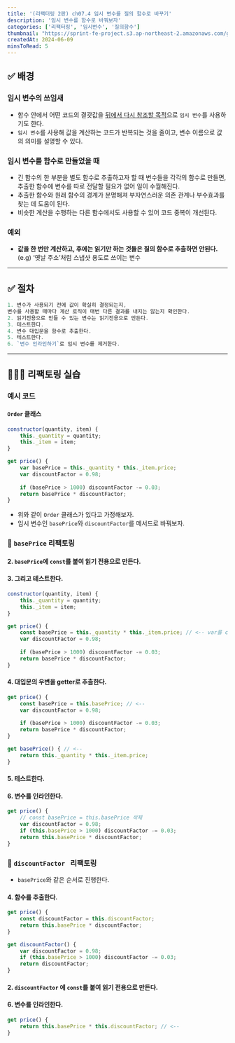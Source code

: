 ```yaml
---
title: '(리팩터링 2판) ch07.4 임시 변수를 질의 함수로 바꾸기'
description: '임시 변수를 함수로 바꿔보자'
categories: ['리팩터링', '임시변수', '질의함수']
thumbnail: "https://sprint-fe-project.s3.ap-northeast-2.amazonaws.com/globalnomad/profile_image/2-3_116_1723037324862.avif"
createdAt: 2024-06-09
minsToRead: 5
---
```


## ✅ 배경

### 임시 변수의 쓰임새

- 함수 안에서 어떤 코드의 결괏값을 <u>뒤에서 다시 참조할 목적</u>으로 `임시 변수`를 사용하기도 한다.
- `임시 변수`를 사용해 값을 계산하는 코드가 반복되는 것을 줄이고, 변수 이름으로 값의 의미를 설명할 수 있다.

### 임시 변수를 함수로 만들었을 때

- 긴 함수의 한 부분을 별도 함수로 추출하고자 할 때 변수들을 각각의 함수로 만들면, 추출한 함수에 변수를 따로 전달할 필요가 없어 일이 수월해진다.
- 추출한 함수와 원래 함수의 경계가 분명해져 부자연스러운 의존 관계나 부수효과를 찾는 데 도움이 된다.
- 비슷한 계산을 수행하는 다른 함수에서도 사용할 수 있어 코드 중복이 개선된다.

### 예외

- **값을 한 번만 계산하고, 후에는 읽기만 하는 것들은 질의 함수로 추출하면 안된다.** 
(e.g) ‘옛날 주소’처럼 스냅샷 용도로 쓰이는 변수

---

## ✅ 절차

```jsx
1. 변수가 사용되기 전에 값이 확실히 결정되는지, 
변수를 사용할 때마다 계산 로직이 매번 다른 결과를 내지는 않는지 확인한다.
2. 읽기전용으로 만들 수 있는 변수는 읽기전용으로 만든다.
3. 테스트한다.
4. 변수 대입문을 함수로 추출한다.
5. 테스트한다.
6. `변수 인라인하기`로 임시 변수를 제거한다.
```

--- 

## 🧑🏻‍🏭 리팩토링 실습

### 예시 코드

#### `Order` 클래스

```jsx
constructor(quantity, item) {
	this._quantity = quantity;
	this._item = item;
}

get price() {
	var basePrice = this._quantity * this._item.price;
	var discountFactor = 0.98;
	
	if (basePrice > 1000) discountFactor -= 0.03;
	return basePrice * discountFactor;
}
```

- 위와 같이 `Order` 클래스가 있다고 가정해보자.
- 임시 변수인 `basePrice`와 `discountFactor`를 메서드로 바꿔보자.

### 🔧 `basePrice` 리팩토링

#### 2. `basePrice`에 `const`를 붙여 읽기 전용으로 만든다.    

#### 3. 그리고 테스트한다.

```jsx
constructor(quantity, item) {
	this._quantity = quantity;
	this._item = item;
}

get price() {
	const basePrice = this._quantity * this._item.price; // <-- var를 const로 변경
	var discountFactor = 0.98;
	
	if (basePrice > 1000) discountFactor -= 0.03;
	return basePrice * discountFactor;
}
```

#### 4. 대입문의 우변을 getter로 추출한다.

```jsx
get price() {
	const basePrice = this.basePrice; // <--
	var discountFactor = 0.98;
	
	if (basePrice > 1000) discountFactor -= 0.03;
	return basePrice * discountFactor;
}

get basePrice() { // <--
	return this._quantity * this._item.price;
}
```

#### 5. 테스트한다.
#### 6. 변수를 인라인한다.

```jsx
get price() {
    // const basePrice = this.basePrice 삭제
	var discountFactor = 0.98;
	if (this.basePrice > 1000) discountFactor -= 0.03; 
	return this.basePrice * discountFactor; 
}
```

### 🔧 `discountFactor ` 리팩토링

- `basePrice`와 같은 순서로 진행한다.

#### 4. 함수를 추출한다.

```jsx
get price() {
    const discountFactor = this.discountFactor;
    return this.basePrice * discountFactor;
}

get discountFactor() {
    var discountFactor = 0.98;
    if (this.basePrice > 1000) discountFactor -= 0.03;
    return discountFactor;
}
```

#### 2. `discountFactor` 에 `const`를 붙여 읽기 전용으로 만든다.

#### 6. 변수를 인라인한다.

```jsx
get price() {
	return this.basePrice * this.discountFactor; // <--
}
```